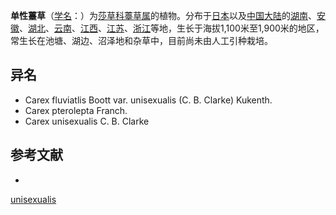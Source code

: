 {{Speciesbox
| name = 单性薹草
| status = 
| status_system = 
| image =
| genus = Carex
| species = unisexualis
| authority = C. B. Clarke
}}

'''单性薹草'''（[[学名|学名]]：{{lang|la|''Carex unisexualis''}}）为[[莎草科|莎草科]][[薹草属|薹草属]]的植物。分布于[[日本|日本]]以及[[中国大陆|中国大陆]]的[[湖南|湖南]]、[[安徽|安徽]]、[[湖北|湖北]]、[[云南|云南]]、[[江西|江西]]、[[江苏|江苏]]、[[浙江|浙江]]等地，生长于海拔1,100米至1,900米的地区，常生长在池塘、湖边、沼泽地和杂草中，目前尚未由人工引种栽培。

== 异名 ==
* Carex fluviatlis Boott var. unisexualis (C. B. Clarke) Kukenth.
* Carex pterolepta Franch.
* Carex unisexualis C. B. Clarke

== 参考文献 ==
<div class="references-small">
* {{cite web| url =http://www.bioinfo.cn/db05/KmzwSpecies.php?action=view&id=6581| title =单性薹草| work =《中国高等植物数据库全库》| publisher =中国科学院微生物研究所| author =昆明植物研究所| accessdate =2009-02-24| deadurl =yes| archiveurl =https://web.archive.org/web/20160305073328/http://www.bioinfo.cn/db05/KmzwSpecies.php?action=view&id=6581| archivedate =2016-03-05}}
</div>
{{Taxonbar|from=Q2938643}}

{{DEFAULTSORT:Carex unisexualis}}
[[Category:薹草属|unisexualis]]


{{Carex-stub}}